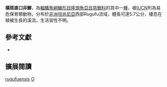 {{Speciesbox
| name = 橫斑直口非鯽
| status = VU
| status_system = IUCN3.1
| image = 
| image_width = 260px
| image_caption = 
| genus = Orthochromis
| species = rugufuensis
| authority = [[De_Vos_&_Seegers|De Vos & Seegers]], 1998
| synonyms = 
}}
'''橫斑直口非鯽'''，為[[輻鰭魚綱|輻鰭魚綱]][[鱸形目|鱸形目]][[隆頭魚亞目|隆頭魚亞目]][[慈鯛科|慈鯛科]]的其中一[[種|種]]，被[[IUCN|IUCN]]列為易危保育類動物，分布於[[非洲|非洲]][[坦尚尼亞|坦尚尼亞]]西部Rugufu流域，體長可達5.7公分，棲息在植被生長的溪流，生活習性不明。

== 參考文獻 ==
*{{FishBase_species|genus=Orthochromis|species=rugufuensis|year=2013|month=4}}

== 擴展閱讀 ==
{{refbegin}}
{{wikispecies-inline|Orthochromis rugufuensis|橫斑直口非鯽}}
{{refend}}
{{Taxonbar|from=Q2882146}}

[[Category:直口非鯽屬|rugufuensis]]
[[Category:1998年描述的魚類|O]]


{{鱸形目小作品}}